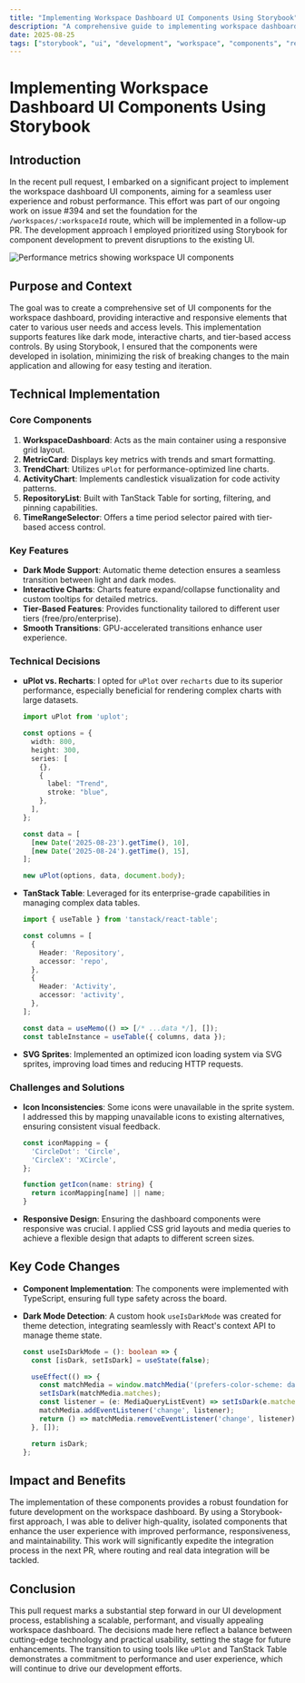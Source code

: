 ```yaml
---
title: "Implementing Workspace Dashboard UI Components Using Storybook"
description: "A comprehensive guide to implementing workspace dashboard UI components using Storybook-first development methodology with real-world examples and technical decisions."
date: 2025-08-25
tags: ["storybook", "ui", "development", "workspace", "components", "react", "uplot", "tanstack"]
---
```


# Implementing Workspace Dashboard UI Components Using Storybook

## Introduction

In the recent pull request, I embarked on a significant project to implement the workspace dashboard UI components, aiming for a seamless user experience and robust performance. This effort was part of our ongoing work on issue #394 and set the foundation for the `/workspaces/:workspaceId` route, which will be implemented in a follow-up PR. The development approach I employed prioritized using Storybook for component development to prevent disruptions to the existing UI.

![Performance metrics showing workspace UI components](https://res.cloudinary.com/bdougie/image/upload/f_auto,q_auto/blog/performance-metrics-bundle-optimization)

## Purpose and Context

The goal was to create a comprehensive set of UI components for the workspace dashboard, providing interactive and responsive elements that cater to various user needs and access levels. This implementation supports features like dark mode, interactive charts, and tier-based access controls. By using Storybook, I ensured that the components were developed in isolation, minimizing the risk of breaking changes to the main application and allowing for easy testing and iteration.

## Technical Implementation

### Core Components

1. **WorkspaceDashboard**: Acts as the main container using a responsive grid layout.
2. **MetricCard**: Displays key metrics with trends and smart formatting.
3. **TrendChart**: Utilizes `uPlot` for performance-optimized line charts.
4. **ActivityChart**: Implements candlestick visualization for code activity patterns.
5. **RepositoryList**: Built with TanStack Table for sorting, filtering, and pinning capabilities.
6. **TimeRangeSelector**: Offers a time period selector paired with tier-based access control.

### Key Features

- **Dark Mode Support**: Automatic theme detection ensures a seamless transition between light and dark modes.
- **Interactive Charts**: Charts feature expand/collapse functionality and custom tooltips for detailed metrics.
- **Tier-Based Features**: Provides functionality tailored to different user tiers (free/pro/enterprise).
- **Smooth Transitions**: GPU-accelerated transitions enhance user experience.

### Technical Decisions

- **uPlot vs. Recharts**: I opted for `uPlot` over `recharts` due to its superior performance, especially beneficial for rendering complex charts with large datasets.
  
  ```typescript
  import uPlot from 'uplot';

  const options = {
    width: 800,
    height: 300,
    series: [
      {},
      {
        label: "Trend",
        stroke: "blue",
      },
    ],
  };

  const data = [
    [new Date('2025-08-23').getTime(), 10],
    [new Date('2025-08-24').getTime(), 15],
  ];

  new uPlot(options, data, document.body);
  ```

- **TanStack Table**: Leveraged for its enterprise-grade capabilities in managing complex data tables.

  ```typescript
  import { useTable } from 'tanstack/react-table';

  const columns = [
    {
      Header: 'Repository',
      accessor: 'repo',
    },
    {
      Header: 'Activity',
      accessor: 'activity',
    },
  ];

  const data = useMemo(() => [/* ...data */], []);
  const tableInstance = useTable({ columns, data });
  ```

- **SVG Sprites**: Implemented an optimized icon loading system via SVG sprites, improving load times and reducing HTTP requests.

### Challenges and Solutions

- **Icon Inconsistencies**: Some icons were unavailable in the sprite system. I addressed this by mapping unavailable icons to existing alternatives, ensuring consistent visual feedback.

  ```typescript
  const iconMapping = {
    'CircleDot': 'Circle',
    'CircleX': 'XCircle',
  };
  
  function getIcon(name: string) {
    return iconMapping[name] || name;
  }
  ```

- **Responsive Design**: Ensuring the dashboard components were responsive was crucial. I applied CSS grid layouts and media queries to achieve a flexible design that adapts to different screen sizes.

## Key Code Changes

- **Component Implementation**: The components were implemented with TypeScript, ensuring full type safety across the board.
- **Dark Mode Detection**: A custom hook `useIsDarkMode` was created for theme detection, integrating seamlessly with React's context API to manage theme state.

  ```typescript
  const useIsDarkMode = (): boolean => {
    const [isDark, setIsDark] = useState(false);

    useEffect(() => {
      const matchMedia = window.matchMedia('(prefers-color-scheme: dark)');
      setIsDark(matchMedia.matches);
      const listener = (e: MediaQueryListEvent) => setIsDark(e.matches);
      matchMedia.addEventListener('change', listener);
      return () => matchMedia.removeEventListener('change', listener);
    }, []);

    return isDark;
  };
  ```

## Impact and Benefits

The implementation of these components provides a robust foundation for future development on the workspace dashboard. By using a Storybook-first approach, I was able to deliver high-quality, isolated components that enhance the user experience with improved performance, responsiveness, and maintainability. This work will significantly expedite the integration process in the next PR, where routing and real data integration will be tackled.

## Conclusion

This pull request marks a substantial step forward in our UI development process, establishing a scalable, performant, and visually appealing workspace dashboard. The decisions made here reflect a balance between cutting-edge technology and practical usability, setting the stage for future enhancements. The transition to using tools like `uPlot` and TanStack Table demonstrates a commitment to performance and user experience, which will continue to drive our development efforts.